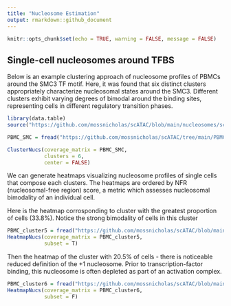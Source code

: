 ```yaml
---
title: "Nucleosome Estimation"
output: rmarkdown::github_document
---
```


```r
knitr::opts_chunk$set(echo = TRUE, warning = FALSE, message = FALSE)
```

## Single-cell nucleosomes around TFBS

Below is an example clustering approach of nucleosome profiles of PBMCs around the SMC3 TF motif. Here, it was found that six distinct clusters appropriately characterize nucleosomal states around the SMC3. Different clusters exhibit varying degrees of bimodal around the binding sites, representing cells in different regulatory transition phases. 

```r
library(data.table)
source("https://github.com/mossnicholas/scATAC/blob/main/nucleosomes/scNuc_cluster.R")

PBMC_SMC = fread("https://github.com/mossnicholas/scATAC/tree/main/PBMC_mats/PBMC_SMC_cov_mat.txt")

ClusterNucs(coverage_matrix = PBMC_SMC, 
            clusters = 6, 
            center = FALSE)

```

We can generate heatmaps visualizing nucleosome profiles of single cells that compose each clusters. The heatmaps are ordered by NFR (nucleosomal-free region) score, a metric which assesses nucleosomal bimodality of an individual cell. 

Here is the heatmap corrosponding to cluster with the greatest proportion of cells (33.8%). Notice the strong bimodality of cells in this cluster


```r
PBMC_cluster5 = fread("https://github.com/mossnicholas/scATAC/blob/main/PBMC_mats/PBMC_SMC_cluster5.txt")
HeatmapNucs(coverage_matrix = PBMC_cluster5,
            subset = T)

```

Then the heatmap of the cluster with 20.5% of cells - there is noticeable reduced definition of the +1 nucleosome. Prior to transcription-factor binding, this nucleosome is often depleted as part of an activation complex. 

```r
PBMC_cluster6 = fread("https://github.com/mossnicholas/scATAC/blob/main/PBMC_mats/PBMC_SMC_cluster6.txt")
HeatmapNucs(coverage_matrix = PBMC_cluster6,
            subset = F) 
```

